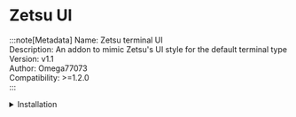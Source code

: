 
# Zetsu UI

:::note[Metadata]
	Name: Zetsu terminal UI <br/>
	Description: An addon to mimic Zetsu's UI style for the default terminal type <br/>
	Version: v1.1 <br/>
	Author: Omega77073 <br/>
	Compatibility: >=1.2.0 <br/>
:::


<details>
	<summary>Installation</summary>
	
    1. Get the [model]("https://create.roblox.com/store/asset/140022108861968")
    2. Place the model in `Terminal > Addons`
    3. Load the addon in the server file using `wrapper:AddAddon(script.Parent.Addons.UI)`

	Make sure to remove any other UI addons
</details>



